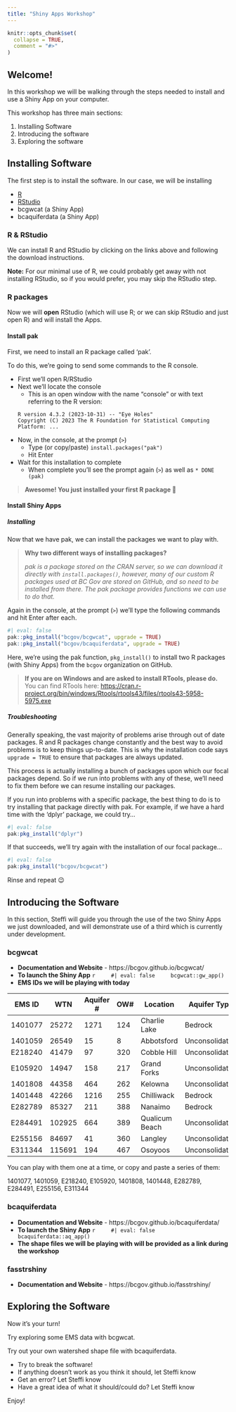 ```yaml
---
title: "Shiny Apps Workshop"
---
```


```r
knitr::opts_chunk$set(
  collapse = TRUE,
  comment = "#>"
)
```

## Welcome!

In this workshop we will be walking through the steps needed to install and use
a Shiny App on your computer.

This workshop has three main sections:

1. Installing Software
2. Introducing the software
3. Exploring the software

## Installing Software

The first step is to install the software. In our case, we will be installing

- [R](https://cran.rstudio.com/)
- [RStudio](https://posit.co/download/rstudio-desktop/)
- bcgwcat (a Shiny App)
- bcaquiferdata (a Shiny App)


### R & RStudio
We can install R and RStudio by clicking on the links above and following the 
download instructions.

**Note:** For our minimal use of R, we could probably get away with not installing RStudio, 
so if you would prefer, you may skip the RStudio step.

### R packages

Now we will **open** RStudio (which will use R; or we can skip RStudio and just open R)
and will install the Apps.

#### Install pak

First, we need to install an R package called 'pak'.

To do this, we're going to send some commands to the R console.

- First we'll open R/RStudio
- Next we'll locate the console
    - This is an open window with the name "console" or with text referring to the R version:
  
  ```
  R version 4.3.2 (2023-10-31) -- "Eye Holes"
  Copyright (C) 2023 The R Foundation for Statistical Computing
  Platform: ...
  ```

- Now, in the console, at the prompt (`>`)
    - Type (or copy/paste) `install.packages("pak")`
    - Hit Enter
- Wait for this installation to complete
    - When complete you'll see the prompt again (`>`) as well as `* DONE (pak)`
    
> **Awesome! You just installed your first R package 🎉**


#### Install Shiny Apps  {.tabset}

##### Installing

Now that we have pak, we can install the packages we want to play with.

> **Why two different ways of installing packages?**  
>
> *pak is a package stored on the CRAN server, so we can download it directly with `install.packages()`,
however, many of our custom R packages used at BC Gov are stored on GitHub, and so need to be installed from there.*
> *The pak package provides functions we can use to do that.*

Again in the console, at the prompt (`>`) we'll type the following commands and hit Enter after each.

```r
#| eval: false
pak::pkg_install("bcgov/bcgwcat", upgrade = TRUE)
pak::pkg_install("bcgov/bcaquiferdata", upgrade = TRUE)
```

Here, we're using the pak function, `pkg_install()` to install two R packages (with Shiny Apps)
from the `bcgov` organization on GitHub.

> **If you are on Windows and are asked to install RTools, please do.**  
> You can find RTools here: <https://cran.r-project.org/bin/windows/Rtools/rtools43/files/rtools43-5958-5975.exe>

##### Troubleshooting

Generally speaking, the vast majority of problems arise through out of date packages.
R and R packages change constantly and the best way to avoid problems is to keep things up-to-date.
This is why the installation code says `upgrade = TRUE` to ensure that packages are always updated.
 
This process is actually installing a bunch of packages upon which our focal 
packages depend. So if we run into problems with any of these, we'll need to fix 
them before we can resume installing our packages. 

If you run into problems with a specific package, the best thing to do is to
try installing that package directly with pak. For example, if we have a 
hard time with the 'dplyr' package, we could try...

```r
#| eval: false
pak:pkg_install("dplyr")
```
 
If that succeeds, we'll try again with the installation of our focal package...

```r
#| eval: false
pak:pkg_install("bcgov/bcgwcat")
```

Rinse and repeat 😉


## Introducing the Software

In this section, Steffi will guide you through the use of the two Shiny Apps 
we just downloaded, and will demonstrate use of a third which is currently under
development.


### bcgwcat

- **Documentation and Website** - https://bcgov.github.io/bcgwcat/
- **To launch the Shiny App**
    ```r
    #| eval: false
    bcgwcat::gw_app()
    ```
- **EMS IDs we will be playing with today**

EMS ID  |	WTN    | Aquifer # | OW# | Location |	Aquifer Type
------- | ------ | ----- | --- | ------ | --------------
1401077 | 25272  | 1271  | 124 | Charlie Lake | Bedrock
1401059 | 26549  | 15	   | 8	 | Abbotsford | Unconsolidated
E218240 | 41479  | 97	   | 320 | Cobble Hill | Unconsolidated
E105920 | 14947  | 158   | 217 | Grand Forks | Unconsolidated
1401808 | 44358  | 464 	 | 262 | Kelowna | Unconsolidated
1401448 | 42266  | 1216	 | 255 | Chilliwack | Bedrock
E282789 | 85327  | 211	 | 388 | Nanaimo | Bedrock
E284491 | 102925 | 664	 | 389 | Qualicum Beach | Unconsolidated
E255156 | 84697  | 41	   | 360 | Langley | Unconsolidated
E311344 | 115691 | 194	 | 467 | Osoyoos | Unconsolidated

You can play with them one at a time, or copy and paste a series of them: 


1401077, 1401059, E218240, E105920, 1401808, 1401448, E282789, E284491, E255156, E311344


### bcaquiferdata

- **Documentation and Website** - https://bcgov.github.io/bcaquiferdata/
- **To launch the Shiny App**
    ```r
    #| eval: false
    bcaquiferdata::aq_app()
    ```
- **The shape files we will be playing with will be provided as a link during the workshop**

### fasstrshiny

- **Documentation and Website** - https://bcgov.github.io/fasstrshiny/


## Exploring the Software

Now it's your turn! 

Try exploring some EMS data with bcgwcat.

Try out your own watershed shape file with bcaquiferdata.

- Try to break the software!
- If anything doesn't work as you think it should, let Steffi know
- Get an error? Let Steffi know
- Have a great idea of what it should/could do? Let Steffi know

Enjoy!
